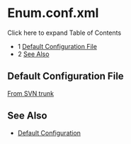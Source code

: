
# Enum.conf.xml 

 

Click here to expand Table of Contents

* 1 [Default Configuration File](#default-configuration-file)
* 2 [See Also](#see-also)

## Default Configuration File

[From SVN trunk](http://svn.freeswitch.org/svn/freeswitch/trunk/conf/autoload%5Fconfigs/enum.conf.xml)

## See Also

* [Default Configuration](https://wiki.freeswitch.org/wiki/Default%5FConfiguration "Default Configuration")


